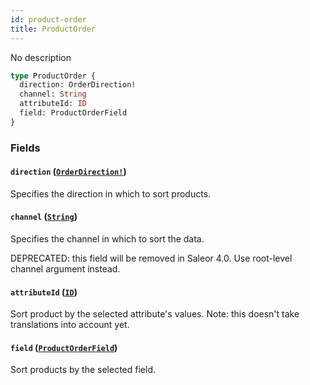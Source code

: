 ```yaml
---
id: product-order
title: ProductOrder
---
```


No description

```graphql
type ProductOrder {
  direction: OrderDirection!
  channel: String
  attributeId: ID
  field: ProductOrderField
}
```

### Fields

#### `direction` ([`OrderDirection!`](../../../developer/api-reference/enums/order-direction))

Specifies the direction in which to sort products.

#### `channel` ([`String`](../../../developer/api-reference/scalars/string))

Specifies the channel in which to sort the data.

DEPRECATED: this field will be removed in Saleor 4.0. Use root-level channel argument instead.

#### `attributeId` ([`ID`](../../../developer/api-reference/scalars/id))

Sort product by the selected attribute's values.
Note: this doesn't take translations into account yet.

#### `field` ([`ProductOrderField`](../../../developer/api-reference/enums/product-order-field))

Sort products by the selected field.
